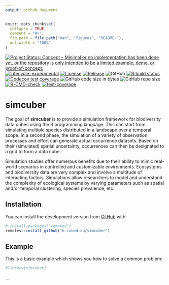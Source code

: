 ```yaml
---
output: github_document
---
```


<!-- README.md is generated from README.Rmd. Please edit that file -->

```r
knitr::opts_chunk$set(
  collapse = TRUE,
  comment = "#>",
  fig.path = file.path("man", "figures", "README-"),
  out.width = "100%"
)
```

<!-- badges: start -->
[![Project Status: Concept – Minimal or no implementation has been done yet, or the repository is only intended to be a limited example, demo, or proof-of-concept.](https://www.repostatus.org/badges/latest/concept.svg)](https://www.repostatus.org/#concept)
[![Lifecycle: experimental](https://img.shields.io/badge/lifecycle-experimental-orange.svg)](https://lifecycle.r-lib.org/articles/stages.html#experimental)
[![License](https://img.shields.io/badge/license-MIT-blue.svg?style=flat)](https://opensource.org/licenses/MIT)
[![Release](https://img.shields.io/github/release/b-cubed-eu/simcuber.svg)](https://github.com/b-cubed-eu/simcuber/releases)
![GitHub](https://img.shields.io/github/license/b-cubed-eu/simcuber)
[![R build status](https://github.com/b-cubed-eu/simcuber/workflows/check%20package%20on%20main/badge.svg)](https://github.com/b-cubed-eu/simcuber/actions)
[![Codecov test coverage](https://codecov.io/gh/b-cubed-eu/simcuber/branch/main/graph/badge.svg)](https://app.codecov.io/gh/b-cubed-eu/simcuber?branch=main)
![GitHub code size in bytes](https://img.shields.io/github/languages/code-size/b-cubed-eu/simcuber.svg)
![GitHub repo size](https://img.shields.io/github/repo-size/b-cubed-eu/simcuber.svg)
[![R-CMD-check](https://github.com/b-cubed-eu/simcuber/actions/workflows/R-CMD-check.yaml/badge.svg)](https://github.com/b-cubed-eu/simcuber/actions/workflows/R-CMD-check.yaml)
[![test-coverage](https://github.com/b-cubed-eu/simcuber/actions/workflows/test-coverage.yaml/badge.svg)](https://github.com/b-cubed-eu/simcuber/actions/workflows/test-coverage.yaml)
<!-- badges: end -->

# simcuber

The goal of **simcuber** is to provide a simulation framework for biodiversity data cubes using the R programming language. This can start from simulating multiple species distributed in a landscape over a temporal scope. In a second phase, the simulation of a variety of observation processes and effort can generate actual occurrence datasets. Based on their (simulated) spatial uncertainty, occurrences can then be designated to a grid to form a data cube.

Simulation studies offer numerous benefits due to their ability to mimic real-world scenarios in controlled and customizable environments. Ecosystems and biodiversity data are very complex and involve a multitude of interacting factors. Simulations allow researchers to model and understand the complexity of ecological systems by varying parameters such as spatial and/or temporal clustering, species prevalence, etc.

## Installation

You can install the development version from [GitHub](https://github.com/) with:

``` r
# install.packages("remotes")
remotes::install_github("b-cubed-eu/simcuber")
```

## Example

This is a basic example which shows you how to solve a common problem:

```r
#library(simcuber)
```

...
